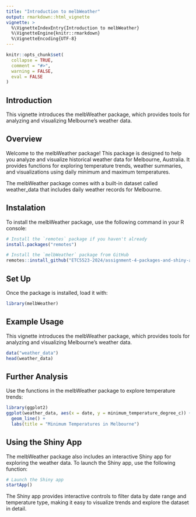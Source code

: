 ```yaml
---
title: "Introduction to melbWeather"
output: rmarkdown::html_vignette
vignette: >
  %\VignetteIndexEntry{Introduction to melbWeather}
  %\VignetteEngine{knitr::rmarkdown}
  %\VignetteEncoding{UTF-8}
---
```


```r
knitr::opts_chunk$set(
  collapse = TRUE,
  comment = "#>",
  warning = FALSE,
  eval = FALSE
)
```

## Introduction
This vignette introduces the melbWeather package, which provides tools for analyzing and visualizing Melbourne's weather data.

## Overview
Welcome to the melbWeather package! This package is designed to help you analyze and visualize historical weather data for Melbourne, Australia. It provides functions for exploring temperature trends, weather summaries, and visualizations using daily minimum and maximum temperatures.

The melbWeather package comes with a built-in dataset called weather_data that includes daily weather records for Melbourne.

## Instalation 
To install the melbWeather package, use the following command in your R console:

```r
# Install the `remotes` package if you haven't already
install.packages("remotes")

# Install the `melbWeather` package from GitHub
remotes::install_github("ETC5523-2024/assignment-4-packages-and-shiny-apps-tdew0002")
```

## Set Up
Once the package is installed, load it with:
```r
library(melbWeather)
```
## Example Usage
This vignette introduces the melbWeather package, which provides tools for analyzing and visualizing Melbourne's weather data.
```r
data("weather_data")
head(weather_data)
```

## Further Analysis
Use the functions in the melbWeather package to explore temperature trends:
```r
library(ggplot2)
ggplot(weather_data, aes(x = date, y = minimum_temperature_degree_c)) +
  geom_line() +
  labs(title = "Minimum Temperatures in Melbourne")
```

## Using the Shiny App
The melbWeather package also includes an interactive Shiny app for exploring the weather data. To launch the Shiny app, use the following function:

```r
# Launch the Shiny app
startApp()
```

The Shiny app provides interactive controls to filter data by date range and temperature type, making it easy to visualize trends and explore the dataset in detail.
